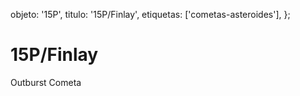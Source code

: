 
  objeto: '15P',
  titulo: '15P/Finlay',
  etiquetas: ['cometas-asteroides'],
};

# 15P/Finlay

<Imagen
  src="registro/15P_20141220_1_15p_20141220_i88_.jpg"
  fecha="20141220"
/>

Outburst Cometa